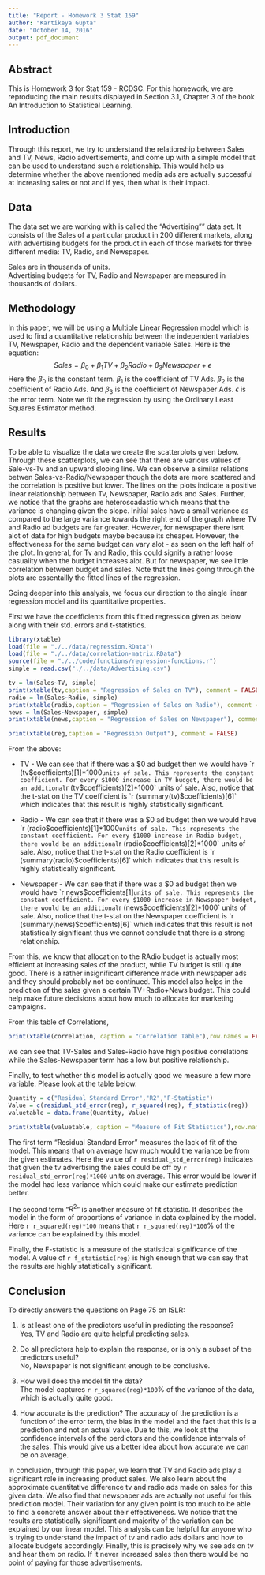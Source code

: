 ```yaml
---
title: "Report - Homework 3 Stat 159"
author: "Kartikeya Gupta"
date: "October 14, 2016"
output: pdf_document
---
```

## Abstract ##
This is Homework 3 for Stat 159 - RCDSC. For this homework, we are reproducing the main results displayed in Section 3.1, Chapter 3 of the book An Introduction to Statistical Learning.  

## Introduction ##
Through this report, we try to understand the relationship between Sales and TV, News, Radio advertisements, and come up with a simple model that can be used to understand such a relationship. This would help us determine whether the above mentioned media ads are actually successful at increasing sales or not and if yes, then what is their impact. 

## Data ##
The data set we are working with is called the "Advertising"" data set. It consists of the Sales of a particular product in 200 different markets, along with advertising budgets for the product in each of those markets for three different media: TV, Radio, and Newspaper.

Sales are in thousands of units.    
Advertising budgets for TV, Radio and Newspaper are measured in thousands of dollars.  

## Methodology ##
In this paper, we will be using a Multiple Linear Regression model which is used to find a quantitative relationship between the independent variables TV, Newspaper, Radio and the dependent variable Sales. Here is the equation:
$$
Sales = \beta_0 + \beta_1 TV + \beta_2 Radio + \beta_3 Newspaper + \epsilon
$$
Here the $\beta_0$ is the constant term. $\beta_1$ is the coefficient of TV Ads. $\beta_2$ is the coefficient of Radio Ads. And $\beta_3$ is the coefficient of Newspaper Ads. $\epsilon$ is the error term.
Note we fit the regression by using the Ordinary Least Squares Estimator method.

## Results ##

To be able to visualize the data we create the scatterplots given below. Through these scatterplots, we can see that there are various values of Sale-vs-Tv and an upward sloping line. We can observe a similar relations betwen Sales-vs-Radio/Newspaper though the dots are more scattered and the correlation is positive but lower. The lines on the plots indicate a positive linear relationship between Tv, Newspaper, Radio ads and Sales. Further, we notice that the graphs are heteroscadastic which means that the variance is changing given the slope. Initial sales have a small variance as compared to the large variance towards the right end of the graph where TV and Radio ad budgets are far greater. However, for newspaper there isnt alot of data for high budgets maybe because its cheaper. However, the effectiveness for the same budget can vary alot - as seen on the left half of the plot. In general, for Tv and Radio, this could signify a rather loose casuality when the budget increases alot. But for newspaper, we see little correlation between budget and sales. Note that the lines going through the plots are essentailly the fitted lines of the regression.

\begin{center}
\includegraphics[width=0.33\textwidth]{./../images/scatterplot-tv-sales.png}%
\includegraphics[width=0.33\textwidth]{./../images/scatterplot-radio-sales.png}%
\includegraphics[width=0.33\textwidth]{./../images/scatterplot-newspaper-sales.png}
\end{center}

Going deeper into this analysis, we focus our direction to the single linear regression model and its quantitative properties. 

First we have the coefficients from this fitted regression given as below along with their std. errors and t-statistics.

```r
library(xtable)
load(file = "./../data/regression.RData")
load(file = "./../data/correlation-matrix.RData")
source(file = "./../code/functions/regression-functions.r")
simple = read.csv("./../data/Advertising.csv")
```

```r
tv = lm(Sales~TV, simple)
print(xtable(tv,caption = "Regression of Sales on TV"), comment = FALSE)
radio = lm(Sales~Radio, simple)
print(xtable(radio,caption = "Regression of Sales on Radio"), comment = FALSE)
news = lm(Sales~Newspaper, simple)
print(xtable(news,caption = "Regression of Sales on Newspaper"), comment = FALSE)
```

```r
print(xtable(reg,caption = "Regression Output"), comment = FALSE)
```

From the above:  

- TV - We can see that if there was a $0 ad budget then we would have `r (tv$coefficients)[1]*1000` units of sale. This represents the constant coefficient. For every $1000 increase in TV budget, there would be an additional `r (tv$coefficients)[2]*1000` units of sale. Also, notice that the t-stat on the TV coefficient is `r (summary(tv)$coefficients)[6]` which indicates that this result is highly statistically significant.  

- Radio - We can see that if there was a $0 ad budget then we would have `r (radio$coefficients)[1]*1000` units of sale. This represents the constant coefficient. For every $1000 increase in Radio budget, there would be an additional `r (radio$coefficients)[2]*1000` units of sale. Also, notice that the t-stat on the Radio coefficient is `r (summary(radio)$coefficients)[6]` which indicates that this result is highly statistically significant.  

- Newspaper - We can see that if there was a $0 ad budget then we would have `r news$coefficients[1]`  units of sale. This represents the constant coefficient. For every $1000 increase in Newspaper budget, there would be an additional `r (news$coefficients)[2]*1000` units of sale. Also, notice that the t-stat on the Newspaper coefficient is `r (summary(news)$coefficients)[6]` which indicates that this result is not statistically significant thus we cannot conclude that there is a strong relationship.

From this, we know that allocation to the RAdio budget is actually most efficient at increasing sales of the product, while TV budget is still quite good. There is a rather insignificant difference made with newspaper ads and they should probably not be continued. This model also helps in the prediction of the sales given a certain TV+Radio+News budget. This could help make future decisions about how much to allocate for marketing campaigns.

From this table of Correlations,
```r
print(xtable(correlation, caption = "Correlation Table"),row.names = FALSE, comment = FALSE)
```
we can see that TV-Sales and Sales-Radio have high positive correlations while the Sales-Newspaper term has a low but positive relationship.  

Finally, to test whether this model is actually good we measure a few more variable. Please look at the table below.

```r
Quantity = c("Residual Standard Error","R2","F-Statistic")
Value = c(residual_std_error(reg), r_squared(reg), f_statistic(reg))
valuetable = data.frame(Quantity, Value)

print(xtable(valuetable, caption = "Measure of Fit Statistics"),row.names = FALSE, comment = FALSE)
```

The first term "Residual Standard Error" measures the lack of fit of the model. This means that on average how much would the variance be from the given estimates. Here the value of `r residual_std_error(reg)` indicates that given the tv advertising the sales could be off by `r residual_std_error(reg)*1000` units on average. This error would be lower if the model had less variance which could make our estimate prediction better.

The second term "$R^2$" is another measure of fit statistic. It describes the model in the form of proportions of variance in data explained by the model. Here `r r_squared(reg)*100` means that `r r_squared(reg)*100`% of the variance can be explained by this model.

Finally, the F-statistic is a measure of the statistical significance of the model. A value of `r f_statistic(reg)` is high enough that we can say that the results are highly statistically significant.

## Conclusion ##
 
To directly answers the questions on Page 75 on ISLR:  

1. Is at least one of the predictors useful in predicting the response?  
  Yes, TV and Radio are quite helpful predicting sales.  
  
2. Do all predictors help to explain the response, or is only a subset of the predictors
useful?  
  No, Newspaper is not significant enough to be conclusive.   
  
3. How well does the model fit the data?   
  The model captures `r r_squared(reg)*100`% of the variance of the data, which is actually quite good.  
  
4. How accurate is the prediction?
  The accuracy of the prediction is a function of the error term, the bias in the model and the fact that this is a prediction and not an actual value. Due to this, we look at the confidence intervals of the perdictors and the confidence intervals of the sales. This would give us a better idea about how accurate we can be on average.  


In conclusion, through this paper, we learn that TV and Radio ads play a significant role in increasing product sales. We also learn about the approximate quantitative difference tv and radio ads made on sales for this given data. We also find that newspaper ads are actually not useful for this prediction model. Their variation for any given point is too much to be able to find a concrete answer about their effectiveness.
We notice that the results are statistically significant and majority of the variation can be explained by our linear model. This analysis can be helpful for anyone who is trying to understand the impact of tv and radio ads dollars and how to allocate budgets accordingly. Finally, this is precisely why we see ads on tv and hear them on radio. If it never increased sales then there would be no point of paying for those advertisements. 